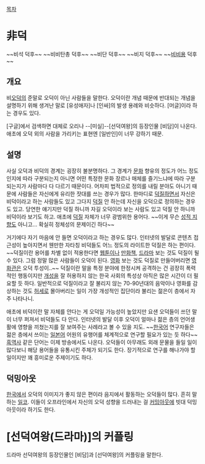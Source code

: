 [[목차]]
= 非덕 =

~~비석 덕후~~
~~비비탄총 덕후~~
~~비단 덕후~~
~~비지 덕후~~
~~[[비비용]] 덕후~~
== 개요 ==
비[[오덕]]의 준말로 오덕이 아닌 사람들을 말한다. 오덕이란 개념 때문에 반대되는 개념을 설명하기 위해 생겨난 말로 [유성애자]나 [인싸]의 발생 용례와 비슷하다. [머글]이라 하는 경우도 있다.

[구글]에서 검색하면 대체로 오리나 --[미실]--[선덕여왕]의 등장인물 [비담]이 나온다. 애초에 오덕 외의 사람을 가리키는 표현엔 [일반인]이 너무 강하기 때문.
== 설명 ==
사실 오덕과 비덕의 경계는 굉장히 불분명하다. 그 경계가 [[문화]] 향유의 정도가 어느 정도인지에 따라 구분되는지 아니면 어떤 특정한 문화 장르나 매체를 즐기느냐에 따라 구분되는지가 사람마다 다 다르기 때문이다. 어차피 법적으로 정의를 내릴 분야도 아니기 때문에 사람들은 자신에게 유리한 잣대를 쓰는 경우가 많다. 한마디로 [[덕질]]하면서 자신은 비덕이라고 하는 사람들도 있고 그다지 [[덕질]] 안 하는데 자신을 오덕으로 정의하는 경우도 있고. 당연한 얘기지만 덕질 하니까 자길 오덕이라 보는 사람도 있고 덕질 안 하니까 비덕이라 보기도 하고. 애초에 [[덕질]] 자체가 너무 광범위한 용어다. ~~이게 무슨 [[성적 지향]]도 아니고... 확실히 정체성의 문제이긴 하다~~

거기에다 자기 마음에 안 들면 오덕이라고 하는 경우도 많다. 인터넷의 발달로 콘텐츠 접근성이 높아지면서 웬만한 자타칭 비덕들도 어느 정도의 라이트한 덕질은 하는 편이다. ~~덕질이란 용어를 차별 없이 적용한다면 [[웹툰]]이나 [[만화책]], [[드라마]] 보는 것도 덕질이 될 수 있다. 그럼 정말 많은 사람들이 오덕이 된다. [[영화]] 보는 것도 덕질로 만들어버리면 [[영화관]]은 오덕 투성이..~~ 덕질이란 말을 특정 분야에 한정시켜 공격하는 건 굉장히 폭력적인 행동이지만 [[개성]]을 잘 허용하지 않는 한국 사회의 특성상 아직은 많은 시간이 더 필요할 듯 하다. 일반적으로 덕질이라고 잘 불리지 않는 70-90년대의 음악이나 영화를 감상하는 것도 [[허세]]로 몰아버리는 일이 가장 개성적인 집단이라 불리는 젊은이 층에서 자주 나타나니.

애초에 비덕이란 말 자체를 안다는 게 오덕일 가능성이 높았지만 요샌 오덕들이 쓰던 말이 너무 퍼져서 비덕들도 다 안다. 인터넷의 발달 이후 오덕이 얼마나 젊은 층의 언어생활에 영향을 끼쳤는지를 잘 보여주는 사례라고 볼 수 있을 지도. ~~[[한국어]] 연구자들은 젊은 층에서 쓰이는 [[일본어]] 어원의 유행어를 체계적으로 연구할 필요가 있는 듯 하다~~ [[흑역사]] 같은 단어는 이제 방송에서도 나온다. 오덕들이 아무래도 외래 문물을 들일 일이 많다보니 해당 용어들을 유통시킨 주체가 되기도 한다. 장기적으로 연구를 해나가야 할 일이지만 꽤 흥미로운 주제이기도 하다.
== 덕밍아웃 ==
[[한국]]에서 오덕의 이미지가 좋지 않은 편이라 음지에서 활동하는 오덕들이 많다. 흔히 말하는 [[일코]]. 이들이 오프라인에서 자신의 오덕 성향을 드러내는 걸 [[커밍아웃]]에 빗대 덕밍아웃이라 하기도 한다.
= [선덕여왕(드라마)]의 커플링 =
드라마 선덕여왕의 등장인물인 [비담]과 [선덕여왕]의 커플링을 말한다.
